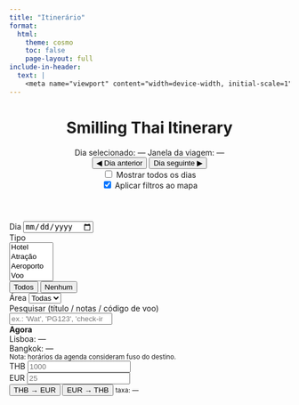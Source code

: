 ```yaml
---
title: "Itinerário"
format:
  html:
    theme: cosmo
    toc: false
    page-layout: full
include-in-header:
  text: |
    <meta name="viewport" content="width=device-width, initial-scale=1">
---
```



```{=html}

<link rel="stylesheet" href="styles.css">

<header class="tp-header">
  <div class="tp-header-left">
    <h1 class="tp-title">Smilling Thai Itinerary</h1>
    <div class="tp-sub">
      <span class="label">Dia selecionado:</span>
      <span id="current-day" class="badge bg-primary">—</span>
      <span class="label">Janela da viagem:</span>
      <span id="trip-range" class="badge bg-secondary">—</span>
    </div>
  </div>
  <div class="tp-header-right">
    <div class="btn-group" role="group">
      <button id="btn-prev" class="btn btn-outline-primary">◀ Dia anterior</button>
      <button id="btn-next" class="btn btn-outline-primary">Dia seguinte ▶</button>
    </div>
    <div class="form-check form-switch mx-3">
      <input class="form-check-input" type="checkbox" id="sw-all-days">
      <label class="form-check-label" for="sw-all-days">Mostrar todos os dias</label>
    </div>
    <div class="form-check form-switch">
      <input class="form-check-input" type="checkbox" id="sw-map-filter" checked>
      <label class="form-check-label" for="sw-map-filter">Aplicar filtros ao mapa</label>
    </div>
  </div>
</header>

<div class="tp-container">
  <!-- 1. Destaques -->
  <div id="highlights" class="tp-highlights"></div>

  <!-- 2. Agenda -->
  <div id="agenda" class="tp-agenda"></div>

  <!-- 3. Mapa -->
  <div id="map"></div>
  <div id="legend" class="tp-legend"></div>

  <!-- 4. Filtros -->
  <div class="tp-controls mt-3">
    <div class="row g-2 align-items-end">
      <div class="col-12 col-lg-4">
        <label for="flt-day" class="form-label">Dia</label>
        <input id="flt-day" type="date" class="form-control" />
      </div>
      <div class="col-12 col-lg-4">
        <label for="flt-type" class="form-label">Tipo</label>
        <div class="d-flex gap-2">
          <select id="flt-type" class="form-select" multiple>
            <option value="Hotel">Hotel</option>
            <option value="Atração">Atração</option>
            <option value="Aeroporto">Aeroporto</option>
            <option value="Voo">Voo</option>
            <option value="Restaurante">Restaurante</option>
            <option value="Transporte">Transporte</option>
            <option value="Sugestao">Sugestão</option>
          </select>
          <div class="btn-group-vertical">
            <button id="btn-types-all" class="btn btn-sm btn-outline-secondary">Todos</button>
            <button id="btn-types-none" class="btn btn-sm btn-outline-secondary">Nenhum</button>
          </div>
        </div>
      </div>
      <div class="col-12 col-lg-4">
        <label for="flt-area" class="form-label">Área</label>
        <select id="flt-area" class="form-select">
          <option value="">Todas</option>
        </select>
      </div>

      <!-- Fuzzy Finder -->
      <div class="col-12">
        <label class="form-label">Pesquisar (título / notas / código de voo)</label>
        <div class="tp-search">
          <input id="flt-q" type="search" class="form-control" placeholder="ex.: 'Wat', 'PG123', 'check-in'…"/>
          <div id="search-results" class="tp-search-results" hidden></div>
        </div>
      </div>
    </div>
  </div>

  <!-- 5. Ferramentas -->
  <div class="tp-tools mt-3">
    <div class="tp-clock card mb-2">
      <div><strong>Agora</strong></div>
      <div id="clock-lx">Lisboa: —</div>
      <div id="clock-bkk">Bangkok: —</div>
      <small>Nota: horários da agenda consideram fuso do destino.</small>
    </div>
    <div class="tp-currency card">
      <div class="row g-2 align-items-end">
        <div class="col-6">
          <label class="form-label">THB</label>
          <input id="cc-thb" type="number" class="form-control" placeholder="1000">
        </div>
        <div class="col-6">
          <label class="form-label">EUR</label>
          <input id="cc-eur" type="number" class="form-control" placeholder="25">
        </div>
        <div class="col-12 d-flex gap-2">
          <button id="cc-thb-eur" class="btn btn-sm btn-primary">THB → EUR</button>
          <button id="cc-eur-thb" class="btn btn-sm btn-outline-primary">EUR → THB</button>
          <small id="cc-rate" class="text-muted ms-auto">taxa: —</small>
        </div>
      </div>
    </div>
  </div>
</div>

<link rel="stylesheet" href="https://unpkg.com/leaflet@1.9.4/dist/leaflet.css"/>
<script src="https://unpkg.com/leaflet@1.9.4/dist/leaflet.js"></script>
<script type="module" src="app.js"></script>


```

